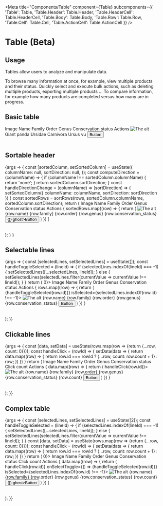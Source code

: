 
<Meta
  title="Components/Table"
  component={Table}
  subcomponents={{
    'Table': Table,
    'Table.Header': Table.Header,
    'Table.HeaderCell': Table.HeaderCell,
    'Table.Body': Table.Body,
    'Table.Row': Table.Row,
    'Table.Cell': Table.Cell,
    'Table.ActionCell': Table.ActionCell
  }}
/>

# Table (Beta)

## Usage

Tables allow users to analyze and manipulate data.

To browse many information at once, for example, view multiple products and their status.
Quickly select and execute bulk actions, such as deleting multiple products, exporting multiple products ...
To compare information, for example how many products are completed versus how many are in progress.

## Basic table
<Canvas>
  <Story name="Standard">
    <Table>
      <Table.Header>
        <Table.HeaderCell>Image</Table.HeaderCell>
        <Table.HeaderCell>Name</Table.HeaderCell>
        <Table.HeaderCell>Family</Table.HeaderCell>
        <Table.HeaderCell>Order</Table.HeaderCell>
        <Table.HeaderCell>Genus</Table.HeaderCell>
        <Table.HeaderCell>Conservation status</Table.HeaderCell>
        <Table.HeaderCell>Actions</Table.HeaderCell>
      </Table.Header>
      <Table.Body>
        <Table.Row>
          <Table.Cell><Image src='https://picsum.photos/seed/akeneo/200/140' alt='The alt' /></Table.Cell>
          <Table.Cell isHighlighted>Giant panda</Table.Cell>
          <Table.Cell>Ursidae</Table.Cell>
          <Table.Cell>Carnivora</Table.Cell>
          <Table.Cell>Ursus</Table.Cell>
          <Table.Cell><Badge level='warning'>vu</Badge></Table.Cell>
          <Table.ActionCell><Button level='primary' ghost>Button</Button></Table.ActionCell>
        </Table.Row>
      </Table.Body>
    </Table>
  </Story>
</Canvas>

<ArgsTable story="Standard" />

## Sortable header
<Canvas>
  <Story name="Sortable header">
    {args => {
      const [sortedColumn, setSortedColumn] = useState({
        columnName: null,
        sortDirection: null,
      });
      const computeDirection = (columnName) => {
        if (columnName !== sortedColumn.columnName) {
          return 'none';
        }
        return sortedColumn.sortDirection;
      }
      const handleDirectionChange = (columnName) => (sortDirection) => {
        setSortedColumn({
          columnName: columnName,
          sortDirection: sortDirection
        })
      }
      const sortedRows = sortRows(rows, sortedColumn.columnName, sortedColumn.sortDirection);
        return (
          <Table>
            <Table.Header>
                <Table.HeaderCell>Image</Table.HeaderCell>
                <Table.HeaderCell isSortable={true} onDirectionChange={handleDirectionChange('name')} sortDirection={computeDirection('name')}>Name</Table.HeaderCell>
                <Table.HeaderCell isSortable={true} onDirectionChange={handleDirectionChange('family')} sortDirection={computeDirection('family')}>Family</Table.HeaderCell>
                <Table.HeaderCell>Order</Table.HeaderCell>
                <Table.HeaderCell>Genus</Table.HeaderCell>
                <Table.HeaderCell>Conservation status</Table.HeaderCell>
                <Table.HeaderCell>Actions</Table.HeaderCell>
            </Table.Header>
            <Table.Body>
              {
                sortedRows.map((row) => {
                  return (
                    <Table.Row key={row.name}>
                      <Table.Cell><Image src={row.image} alt='The alt' /></Table.Cell>
                      <Table.Cell isHighlighted>{row.name}</Table.Cell>
                      <Table.Cell>{row.family}</Table.Cell>
                      <Table.Cell>{row.order}</Table.Cell>
                      <Table.Cell>{row.genus}</Table.Cell>
                      <Table.Cell>
                        <Badge level={row.conservation_status_level}>{row.conservation_status}</Badge>
                      </Table.Cell>
                      <Table.ActionCell>
                        <Button level='primary' onClick={() => {}} ghost>Button</Button>
                      </Table.ActionCell>
                    </Table.Row>
                  )
                })
              }
            </Table.Body>
          </Table>
        );
      }
    }
  </Story>
</Canvas>

## Selectable lines
<Canvas>
  <Story name="Selectable lines">
    {args => {
      const [selectedLines, setSelectedLines] = useState([]);
      const handleToggleSelected = (lineId) => {
        if (selectedLines.indexOf(lineId) === -1) {
          setSelectedLines([...selectedLines, lineId]);
        } else {
          setSelectedLines(selectedLines.filter(currentValue => currentValue !== lineId));
        }
      }
      return (
        <Table isSelectable={true} displayCheckbox={selectedLines.length > 0}>
          <Table.Header>
            <Table.HeaderCell>Image</Table.HeaderCell>
            <Table.HeaderCell>Name</Table.HeaderCell>
            <Table.HeaderCell>Family</Table.HeaderCell>
            <Table.HeaderCell>Order</Table.HeaderCell>
            <Table.HeaderCell>Genus</Table.HeaderCell>
            <Table.HeaderCell>Conservation status</Table.HeaderCell>
            <Table.HeaderCell>Actions</Table.HeaderCell>
          </Table.Header>
          <Table.Body>
            {
              rows.map((row) => {
                return (
                  <Table.Row key={row.id} onSelectToggle={() => {handleToggleSelected(row.id)}} isSelected={selectedLines.indexOf(row.id) !== -1}>
                    <Table.Cell><Image src={row.image} alt='The alt' /></Table.Cell>
                    <Table.Cell isHighlighted>{row.name}</Table.Cell>
                    <Table.Cell>{row.family}</Table.Cell>
                    <Table.Cell>{row.order}</Table.Cell>
                    <Table.Cell>{row.genus}</Table.Cell>
                    <Table.Cell>
                      <Badge level={row.conservation_status_level}>{row.conservation_status}</Badge>
                    </Table.Cell>
                    <Table.ActionCell>
                      <Button level='primary' ghost>Button</Button>
                    </Table.ActionCell>
                  </Table.Row>
                )
              })
            }
          </Table.Body>
        </Table>
      );
    }}
  </Story>
</Canvas>

## Clickable lines
<Canvas>
  <Story name="Clickable lines">
    {args => {
      const [data, setData] = useState(rows.map(row => {return {...row, count: 0}}));
      const handleClick = (rowId) => {
        setData(data => {
          return data.map((row) => {
            return row.id === rowId ? {...row, count: row.count + 1} : row;
          })
        })
      }
      return (
        <Table>
          <Table.Header>
            <Table.HeaderCell>Image</Table.HeaderCell>
            <Table.HeaderCell>Name</Table.HeaderCell>
            <Table.HeaderCell>Family</Table.HeaderCell>
            <Table.HeaderCell>Order</Table.HeaderCell>
            <Table.HeaderCell>Genus</Table.HeaderCell>
            <Table.HeaderCell>Conservation status</Table.HeaderCell>
            <Table.HeaderCell>Click count</Table.HeaderCell>
            <Table.HeaderCell>Actions</Table.HeaderCell>
          </Table.Header>
          <Table.Body>
            {
              data.map((row) => {
                return (
                  <Table.Row key={row.id} onClick={() => handleClick(row.id)}>
                    <Table.Cell><Image src={row.image} alt='The alt' /></Table.Cell>
                    <Table.Cell isHighlighted>{row.name}</Table.Cell>
                    <Table.Cell>{row.family}</Table.Cell>
                    <Table.Cell>{row.order}</Table.Cell>
                    <Table.Cell>{row.genus}</Table.Cell>
                    <Table.Cell>
                      <Badge level={row.conservation_status_level}>{row.conservation_status}</Badge>
                    </Table.Cell>
                    <Table.Cell>{row.count}</Table.Cell>
                    <Table.ActionCell>
                      <Button level='primary' ghost>Button</Button>
                    </Table.ActionCell>
                  </Table.Row>
                )
              })
            }
            </Table.Body>
        </Table>
      );
    }}
  </Story>
</Canvas>

## Complex table
<Canvas>
  <Story name="Complex table">
    {args => {
      const [selectedLines, setSelectedLines] = useState([2]);
      const handleToggleSelected = (lineId) => {
        if (selectedLines.indexOf(lineId) === -1) {
          setSelectedLines([...selectedLines, lineId]);
        } else {
          setSelectedLines(selectedLines.filter(currentValue => currentValue !== lineId));
        }
      }
      const [data, setData] = useState(rows.map(row => {return {...row, count: 0}}));
      const handleClick = (rowId) => {
        setData(data => {
          return data.map((row) => {
            return row.id === rowId ? {...row, count: row.count + 1} : row;
          })
        })
      }
      return (
        <Table isSelectable={true} displayCheckbox={selectedLines.length > 0}>
          <Table.Header>
            <Table.HeaderCell>Image</Table.HeaderCell>
            <Table.HeaderCell>Name</Table.HeaderCell>
            <Table.HeaderCell>Family</Table.HeaderCell>
            <Table.HeaderCell>Order</Table.HeaderCell>
            <Table.HeaderCell>Genus</Table.HeaderCell>
            <Table.HeaderCell>Conservation status</Table.HeaderCell>
            <Table.HeaderCell>Click count</Table.HeaderCell>
            <Table.HeaderCell>Actions</Table.HeaderCell>
          </Table.Header>
          <Table.Body>
            {
              data.map((row) => {
                return (
                  <Table.Row key={row.id} onClick={() => handleClick(row.id)} onSelectToggle={() => {handleToggleSelected(row.id)}} isSelected={selectedLines.indexOf(row.id) !== -1}>
                    <Table.Cell><Image src={row.image} alt='The alt' /></Table.Cell>
                    <Table.Cell isHighlighted>{row.name}</Table.Cell>
                    <Table.Cell>{row.family}</Table.Cell>
                    <Table.Cell>{row.order}</Table.Cell>
                    <Table.Cell>{row.genus}</Table.Cell>
                    <Table.Cell>
                      <Badge level={row.conservation_status_level}>{row.conservation_status}</Badge>
                    </Table.Cell>
                    <Table.Cell>{row.count}</Table.Cell>
                    <Table.ActionCell>
                      <Button level='primary' onClick={() => {}} ghost>Button</Button>
                    </Table.ActionCell>
                  </Table.Row>
                )
              })
            }
          </Table.Body>
        </Table>
      );
    }}
  </Story>
</Canvas>
